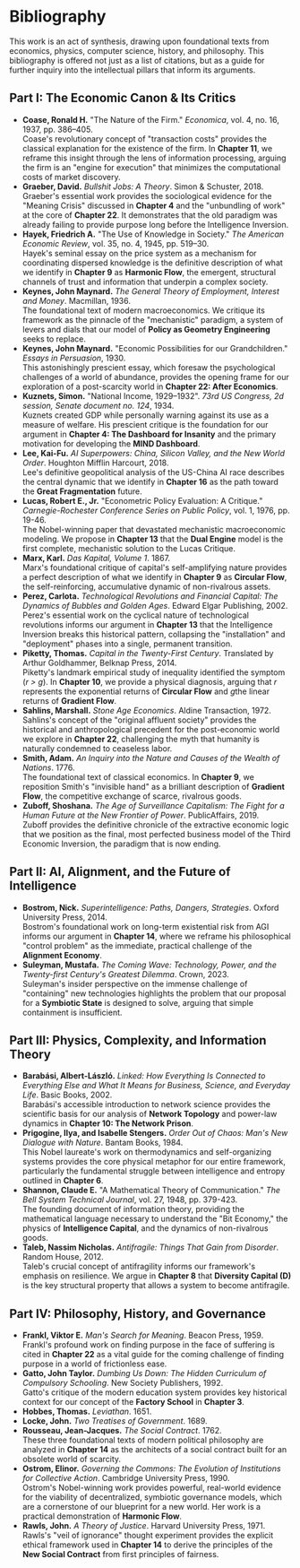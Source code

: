 # Bibliography

This work is an act of synthesis, drawing upon foundational texts from economics, physics, computer science, history, and philosophy. This bibliography is offered not just as a list of citations, but as a guide for further inquiry into the intellectual pillars that inform its arguments.

## Part I: The Economic Canon & Its Critics

- **Coase, Ronald H.** "The Nature of the Firm." _Economica_, vol. 4, no. 16, 1937, pp. 386–405.  
  Coase's revolutionary concept of "transaction costs" provides the classical explanation for the existence of the firm. In **Chapter 11**, we reframe this insight through the lens of information processing, arguing the firm is an "engine for execution" that minimizes the computational costs of market discovery.
- **Graeber, David.** _Bullshit Jobs: A Theory_. Simon & Schuster, 2018\.  
  Graeber's essential work provides the sociological evidence for the "Meaning Crisis" discussed in **Chapter 4** and the "unbundling of work" at the core of **Chapter 22**. It demonstrates that the old paradigm was already failing to provide purpose long before the Intelligence Inversion.
- **Hayek, Friedrich A.** "The Use of Knowledge in Society." _The American Economic Review_, vol. 35, no. 4, 1945, pp. 519–30.  
  Hayek's seminal essay on the price system as a mechanism for coordinating dispersed knowledge is the definitive description of what we identify in **Chapter 9** as **Harmonic Flow**, the emergent, structural channels of trust and information that underpin a complex society.
- **Keynes, John Maynard.** _The General Theory of Employment, Interest and Money_. Macmillan, 1936\.  
  The foundational text of modern macroeconomics. We critique its framework as the pinnacle of the "mechanistic" paradigm, a system of levers and dials that our model of **Policy as Geometry Engineering** seeks to replace.
- **Keynes, John Maynard.** "Economic Possibilities for our Grandchildren." _Essays in Persuasion_, 1930\.  
  This astonishingly prescient essay, which foresaw the psychological challenges of a world of abundance, provides the opening frame for our exploration of a post-scarcity world in **Chapter 22: After Economics**.
- **Kuznets, Simon.** "National Income, 1929–1932". _73rd US Congress, 2d session, Senate document no. 124_, 1934\.  
  Kuznets created GDP while personally warning against its use as a measure of welfare. His prescient critique is the foundation for our argument in **Chapter 4: The Dashboard for Insanity** and the primary motivation for developing the **MIND Dashboard**.
- **Lee, Kai-Fu.** _AI Superpowers: China, Silicon Valley, and the New World Order_. Houghton Mifflin Harcourt, 2018\.  
  Lee's definitive geopolitical analysis of the US-China AI race describes the central dynamic that we identify in **Chapter 16** as the path toward the **Great Fragmentation** future.
- **Lucas, Robert E., Jr.** "Econometric Policy Evaluation: A Critique." _Carnegie-Rochester Conference Series on Public Policy_, vol. 1, 1976, pp. 19-46.  
  The Nobel-winning paper that devastated mechanistic macroeconomic modeling. We propose in **Chapter 13** that the **Dual Engine** model is the first complete, mechanistic solution to the Lucas Critique.
- **Marx, Karl.** _Das Kapital, Volume 1_. 1867\.  
  Marx's foundational critique of capital's self-amplifying nature provides a perfect description of what we identify in **Chapter 9** as **Circular Flow**, the self-reinforcing, accumulative dynamic of non-rivalrous assets.
- **Perez, Carlota.** _Technological Revolutions and Financial Capital: The Dynamics of Bubbles and Golden Ages_. Edward Elgar Publishing, 2002\.  
  Perez's essential work on the cyclical nature of technological revolutions informs our argument in **Chapter 13** that the Intelligence Inversion breaks this historical pattern, collapsing the "installation" and "deployment" phases into a single, permanent transition.
- **Piketty, Thomas.** _Capital in the Twenty-First Century_. Translated by Arthur Goldhammer, Belknap Press, 2014\.  
  Piketty's landmark empirical study of inequality identified the symptom (_r \> g_). In **Chapter 10**, we provide a physical diagnosis, arguing that _r_ represents the exponential returns of **Circular Flow** and *g*the linear returns of **Gradient Flow**.
- **Sahlins, Marshall.** _Stone Age Economics_. Aldine Transaction, 1972\.  
  Sahlins's concept of the "original affluent society" provides the historical and anthropological precedent for the post-economic world we explore in **Chapter 22**, challenging the myth that humanity is naturally condemned to ceaseless labor.
- **Smith, Adam.** _An Inquiry into the Nature and Causes of the Wealth of Nations_. 1776\.  
  The foundational text of classical economics. In **Chapter 9**, we reposition Smith's "invisible hand" as a brilliant description of **Gradient Flow**, the competitive exchange of scarce, rivalrous goods.
- **Zuboff, Shoshana.** _The Age of Surveillance Capitalism: The Fight for a Human Future at the New Frontier of Power_. PublicAffairs, 2019\.  
  Zuboff provides the definitive chronicle of the extractive economic logic that we position as the final, most perfected business model of the Third Economic Inversion, the paradigm that is now ending.

## Part II: AI, Alignment, and the Future of Intelligence

- **Bostrom, Nick.** _Superintelligence: Paths, Dangers, Strategies_. Oxford University Press, 2014\.  
  Bostrom's foundational work on long-term existential risk from AGI informs our argument in **Chapter 14**, where we reframe his philosophical "control problem" as the immediate, practical challenge of the **Alignment Economy**.
- **Suleyman, Mustafa.** _The Coming Wave: Technology, Power, and the Twenty-first Century's Greatest Dilemma_. Crown, 2023\.  
  Suleyman's insider perspective on the immense challenge of "containing" new technologies highlights the problem that our proposal for a **Symbiotic State** is designed to solve, arguing that simple containment is insufficient.

## Part III: Physics, Complexity, and Information Theory

- **Barabási, Albert-László.** _Linked: How Everything Is Connected to Everything Else and What It Means for Business, Science, and Everyday Life_. Basic Books, 2002\.  
  Barabási's accessible introduction to network science provides the scientific basis for our analysis of **Network Topology** and power-law dynamics in **Chapter 10: The Network Prison**.
- **Prigogine, Ilya, and Isabelle Stengers.** _Order Out of Chaos: Man's New Dialogue with Nature_. Bantam Books, 1984\.  
  This Nobel laureate's work on thermodynamics and self-organizing systems provides the core physical metaphor for our entire framework, particularly the fundamental struggle between intelligence and entropy outlined in **Chapter 6**.
- **Shannon, Claude E.** "A Mathematical Theory of Communication." _The Bell System Technical Journal_, vol. 27, 1948, pp. 379-423.  
  The founding document of information theory, providing the mathematical language necessary to understand the "Bit Economy," the physics of **Intelligence Capital**, and the dynamics of non-rivalrous goods.
- **Taleb, Nassim Nicholas.** _Antifragile: Things That Gain from Disorder_. Random House, 2012\.  
  Taleb's crucial concept of antifragility informs our framework's emphasis on resilience. We argue in **Chapter 8** that **Diversity Capital (D)** is the key structural property that allows a system to become antifragile.

## Part IV: Philosophy, History, and Governance

- **Frankl, Viktor E.** _Man's Search for Meaning_. Beacon Press, 1959\.  
  Frankl's profound work on finding purpose in the face of suffering is cited in **Chapter 22** as a vital guide for the coming challenge of finding purpose in a world of frictionless ease.
- **Gatto, John Taylor.** _Dumbing Us Down: The Hidden Curriculum of Compulsory Schooling_. New Society Publishers, 1992\.  
  Gatto's critique of the modern education system provides key historical context for our concept of the **Factory School** in **Chapter 3**.
- **Hobbes, Thomas.** _Leviathan_. 1651\.
- **Locke, John.** _Two Treatises of Government_. 1689\.
- **Rousseau, Jean-Jacques.** _The Social Contract_. 1762\.  
  These three foundational texts of modern political philosophy are analyzed in **Chapter 14** as the architects of a social contract built for an obsolete world of scarcity.
- **Ostrom, Elinor.** _Governing the Commons: The Evolution of Institutions for Collective Action_. Cambridge University Press, 1990\.  
  Ostrom's Nobel-winning work provides powerful, real-world evidence for the viability of decentralized, symbiotic governance models, which are a cornerstone of our blueprint for a new world. Her work is a practical demonstration of **Harmonic Flow**.
- **Rawls, John.** _A Theory of Justice_. Harvard University Press, 1971\.  
  Rawls's "veil of ignorance" thought experiment provides the explicit ethical framework used in **Chapter 14** to derive the principles of the **New Social Contract** from first principles of fairness.
